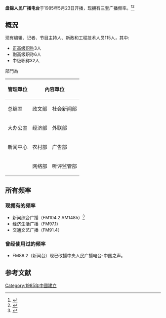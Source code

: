 {{citecheck|time=2014-11-21T04:36:35+00:00}}
{{广播电台
| 電臺名稱 = 盘锦人民广播电台
| 英文名稱 = 
| 原文名称 = 
| 電臺圖片檔案 = 
| 電臺圖片尺寸 =  
| 電臺圖片名稱 = 
| 通称 = 
| 缩写 =  
| 所屬國家 = {{CHN}}
| 總部所在 = {{CHN}}[[辽宁省|辽宁省]][[盘锦市|盘锦市]]
| 播放地區 = [[盘锦市|盘锦市]]
| 開播日期 = 1985年5月23日
| 停播日期 = 
| 電臺呼號 = 
| 类型 = 
| 宗教 = 
| 主要语言 = [[普通话|普通话]]
| 使用频段= [[FM|FM]]、[[中波|中波]]
| 電臺口號 = 
| 隶属 = 盘锦市广播电视局
| 擁有者 = 盘锦市广播电视局
| 持股者 =
| 董事长 =  
| 前電臺名稱 = 
| 被取代名稱 = 
| 前頻道呼號 = 
| 被取代呼號 =
| 集團同類頻道 = 新闻综合广播<br/>经济生活广播<br/>交通文艺广播
| 重播服務頻道 = 
| 電臺官方網站 =
}}
'''盘锦人民广播电台'''于1985年5月23日开播，现拥有三套广播频率。<ref>{{cite web | url=https://www.yule.hk/radio/190.html | title=盘锦人民广播电台简介 | publisher=广告买卖网 | accessdate=2014-11-21 | archive-date=2020-11-24 | archive-url=https://web.archive.org/web/20201124062722/https://www.yule.hk/radio/190.html | dead-url=no }}</ref><ref>{{Cite web |url=http://www.lnxwj.com/10000/184629/2017516/1494903556191.shtml |title=遼寧記協網 |access-date=2019-10-20 |archive-date=2019-10-20 |archive-url=https://web.archive.org/web/20191020090103/http://www.lnxwj.com/10000/184629/2017516/1494903556191.shtml |dead-url=no }}</ref>

==概況==
现有编辑、记者、节目主持人、新政和工程技术人员115人，其中:
*[[正高级职称|正高级职称]]3人
*副高级职称6人
*中级职称32人

部門為
{| class="wikitable" style="width:600px;" 
|-
! 管理單位 !!colspan=2| 內容單位 !! 播放單位
|-
| 总编室 || 政文部 || 社会新闻部 || 新闻综合广播节目中心
|-
| 大办公室 || 经济部 || 外联部 || 经济生活广播节目中心
|-
| 新闻中心 || 农村部 || 广告部 || 交通文艺广播节目中心
|-
|  || 网络部 || 听评监管部 || 設備技术中心
|}
==所有频率==
===现拥有的频率===
*新闻综合广播（FM104.2 AM1485）<ref>{{Cite web |url=http://www.allchina.cn/BC/Bcd3-17406.html |title=媒體資源網-盘锦 |access-date=2019-10-20 |archive-date=2019-10-20 |archive-url=https://web.archive.org/web/20191020090634/http://www.allchina.cn/BC/Bcd3-17406.html |dead-url=no }}</ref>
*经济生活广播（FM97.1）
*交通文艺广播（FM91.4）
===曾经使用过的频率===
*FM88.2（新闻台）现已改播中央人民广播电台-中国之声。

==参考文献==
{{reflist}}
{{辽宁省的电台}}
{{盘锦市的所有媒体}}
[[Category:1985年中國建立|Category:1985年中國建立]]